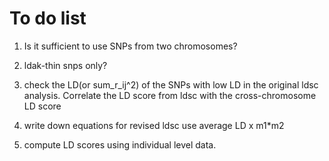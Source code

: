 
# To do list

1. Is it sufficient to use SNPs from two chromosomes?
2. ldak-thin snps only?
3. check the LD(or sum_r_ij^2) of the SNPs with low LD in the original ldsc analysis.
 Correlate the LD score from ldsc with the cross-chromosome LD score

4. write down equations for revised ldsc
use average LD x m1*m2

5. compute LD scores using individual level data.
